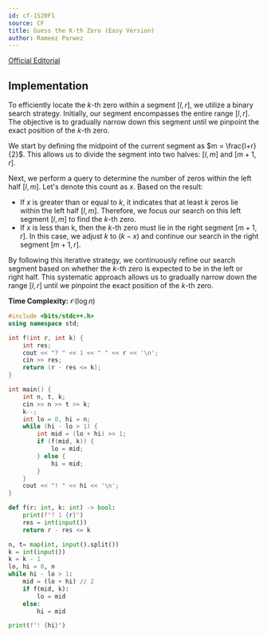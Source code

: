 ```yaml
---
id: cf-1520F1
source: CF
title: Guess the K-th Zero (Easy Version)
author: Rameez Parwez
---
```


[Official Editorial](https://codeforces.com/blog/entry/90342?locale=en)

## Implementation
To efficiently locate the $k$-th zero within a segment $[l, r]$, we utilize a binary search strategy. Initially, our segment encompasses the entire range $[l, r]$. The objective is to gradually narrow down this segment until we pinpoint the exact position of the $k$-th zero.

We start by defining the midpoint of the current segment as $m = \frac{l+r}{2}$. This allows us to divide the segment into two halves: $[l, m]$ and $[m+1, r]$.

Next, we perform a query to determine the number of zeros within the left half $[l, m]$. Let's denote this count as $x$. Based on the result:
- If $x$ is greater than or equal to $k$, it indicates that at least $k$ zeros lie within the left half $[l, m]$. Therefore, we focus our search on this left segment $[l, m]$ to find the $k$-th zero.
- If $x$ is less than k, then the $k$-th zero must lie in the right segment $[m+1, r]$. In this case, we adjust $k$ to $(k - x)$ and continue our search in the right segment $[m+1, r]$.

By following this iterative strategy, we continuously refine our search segment based on whether the $k$-th zero is expected to be in the left or right half. This systematic approach allows us to gradually narrow down the range $[l, r]$ until we pinpoint the exact position of the $k$-th zero.

**Time Complexity:** $\mathcal{O}(\log n)$

<LanguageSection>

<CPPSection>

```cpp
#include <bits/stdc++.h>
using namespace std;

int f(int r, int k) {
    int res;
    cout << "? " << 1 << " " << r << '\n';
    cin >> res;
    return (r - res <= k);
}

int main() {
    int n, t, k;
    cin >> n >> t >> k;
    k--;
    int lo = 0, hi = n;
    while (hi - lo > 1) {
        int mid = (lo + hi) >> 1;
        if (f(mid, k)) {
            lo = mid;
        } else {
            hi = mid;
        }
    }
    cout << "! " << hi << '\n';
}
```
</CPPSection>

<PySection>

```py
def f(r: int, k: int) -> bool:
    print(f"? 1 {r}")
    res = int(input())
    return r - res <= k

n, t= map(int, input().split())
k = int(input())
k = k - 1
lo, hi = 0, n
while hi - lo > 1:
    mid = (lo + hi) // 2
    if f(mid, k):
        lo = mid
    else:
        hi = mid

print(f"! {hi}")
```

</PySection>

</LanguageSection>